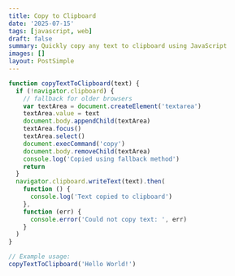 ```yaml
---
title: Copy to Clipboard
date: '2025-07-15'
tags: [javascript, web]
draft: false
summary: Quickly copy any text to clipboard using JavaScript
images: []
layout: PostSimple
---
```


```js showLineNumbers
function copyTextToClipboard(text) {
  if (!navigator.clipboard) {
    // fallback for older browsers
    var textArea = document.createElement('textarea')
    textArea.value = text
    document.body.appendChild(textArea)
    textArea.focus()
    textArea.select()
    document.execCommand('copy')
    document.body.removeChild(textArea)
    console.log('Copied using fallback method')
    return
  }
  navigator.clipboard.writeText(text).then(
    function () {
      console.log('Text copied to clipboard')
    },
    function (err) {
      console.error('Could not copy text: ', err)
    }
  )
}

// Example usage:
copyTextToClipboard('Hello World!')
```
